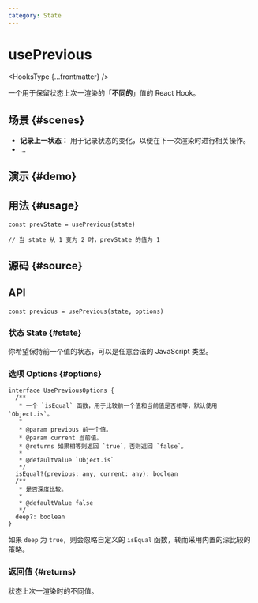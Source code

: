 ```yaml
---
category: State
---
```


# usePrevious


<HooksType {...frontmatter} />

一个用于保留状态上次一渲染的「**不同的**」值的 React Hook。

## 场景 \{#scenes}

- **记录上一状态：** 用于记录状态的变化，以便在下一次渲染时进行相关操作。
- ...

## 演示 \{#demo}


<App />

## 用法 \{#usage}

```tsx
const prevState = usePrevious(state)

// 当 state 从 1 变为 2 时，prevState 的值为 1
```

## 源码 \{#source}


<Source />

## API

```tsx
const previous = usePrevious(state, options)
```

### 状态 State \{#state}

你希望保持前一个值的状态，可以是任意合法的 JavaScript 类型。

### 选项 Options \{#options}

```tsx
interface UsePreviousOptions {
  /**
   * 一个 `isEqual` 函数，用于比较前一个值和当前值是否相等，默认使用 `Object.is`。
   *
   * @param previous 前一个值。
   * @param current 当前值。
   * @returns 如果相等则返回 `true`，否则返回 `false`。
   * 
   * @defaultValue `Object.is`
   */
  isEqual?(previous: any, current: any): boolean
  /**
   * 是否深度比较。
   *
   * @defaultValue false
   */
  deep?: boolean
}
```

如果 `deep` 为 `true`，则会忽略自定义的 `isEqual` 函数，转而采用内置的深比较的策略。

### 返回值 \{#returns}

状态上次一渲染时的不同值。
